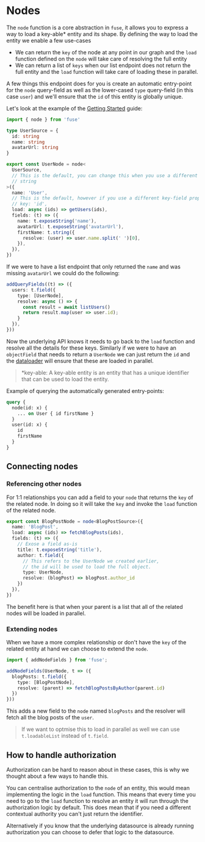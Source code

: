 # Nodes

The `node` function is a core abstraction in `fuse`, it allows you to express a way to load
a key-able* entity and its shape. By defining the way to load the entity we enable a few use-cases

- We can return the `key` of the node at any point in our graph and the `load` function defined on the `node` will take care of resolving the full entity
- We can return a list of `keys` when our list endpoint does not return the full entity and the `load` function will take care of loading these in parallel.

A few things this endpoint does for you is create an automatic entry-point for the `node` query-field as well as the lower-cased `type` query-field (in this case `user`) and
we'll ensure that the `id` of this entity is globally unique.

Let's look at the example of the [Getting Started](../index.mdx) guide:

```ts
import { node } from 'fuse'

type UserSource = {
  id: string
  name: string
  avatarUrl: string
}

export const UserNode = node<
  UserSource,
  // This is the default, you can change this when you use a different type, like number.
  // string
>({
  name: 'User',
  // This is the default, however if you use a different key-field property you can change this.
  // key: 'id',
  load: async (ids) => getUsers(ids),
  fields: (t) => ({
    name: t.exposeString('name'),
    avatarUrl: t.exposeString('avatarUrl'),
    firstName: t.string({
      resolve: (user) => user.name.split(' ')[0],
    }),
  }),
})
```

If we were to have a list endpoint that only returned the `name` and was missing `avatarUrl` we could do the following:

```ts
addQueryFields((t) => ({
  users: t.field({
    type: [UserNode],
    resolve: async () => {
      const result = await listUsers()
      return result.map(user => user.id);
    }
  }),
}))
```

Now the underlying API knows it needs to go back to the `load` function and resolve all the details for these keys.
Similarly if we were to have an `objectField` that needs to return a `UserNode` we can just return the `id` and
the [dataloader](https://github.com/graphql/dataloader) will ensure that these are loaded in parallel.

> *key-able: A key-able entity is an entity that has a unique identifier that can be used to load the entity.

Example of querying the automatically generated entry-points:

```graphql
query {
  node(id: x) {
    ... on User { id firstName }
  }
  user(id: x) {
    id
    firstName
  }
}
```

## Connecting nodes

### Referencing other nodes

For 1:1 relationships you can add a field to your `node` that returns the `key` of the related node.
In doing so it will take the `key` and invoke the `load` function of the related node.

```ts
export const BlogPostNode = node<BlogPostSource>({
  name: 'BlogPost',
  load: async (ids) => fetchBlogPosts(ids),
  fields: (t) => ({
    // Exose a field as-is
    title: t.exposeString('title'),
    author: t.field({
      // This refers to the UserNode we created earlier,
      // the id will be used to load the full object.
      type: UserNode,
      resolve: (blogPost) => blogPost.author_id
    })
  }),
})
```

The benefit here is that when your parent is a list that all of the related nodes will be loaded in parallel.

### Extending nodes

When we have a more complex relationship or don't have the `key` of the related entity at hand we can choose to
extend the `node`.

```ts
import { addNodeFields } from 'fuse';

addNodeFields(UserNode, t => ({
  blogPosts: t.field({
    type: [BlogPostNode],
    resolve: (parent) => fetchBlogPostsByAuthor(parent.id)
  })
}))
```

This adds a new field to the `node` named `blogPosts` and the resolver will fetch all
the blog posts of the `user`.

> If we want to optmise this to load in parallel as well we can use `t.loadableList` instead of `t.field`.

## How to handle authorization

Authorization can be hard to reason about in these cases, this is why
we thought about a few ways to handle this.

You can centralise authorization to the `node` of an entity, this would mean
implementing the logic in the `load` function. This means that every time
you need to go to the `load` function to resolve an entity it will run
through the authorization logic by default. This does mean that if you need
a different contextual authority you can't just return the identifier.

Alternatively if you know that the underlying datasource is already
running authorization you can choose to defer that logic to the datasource.
